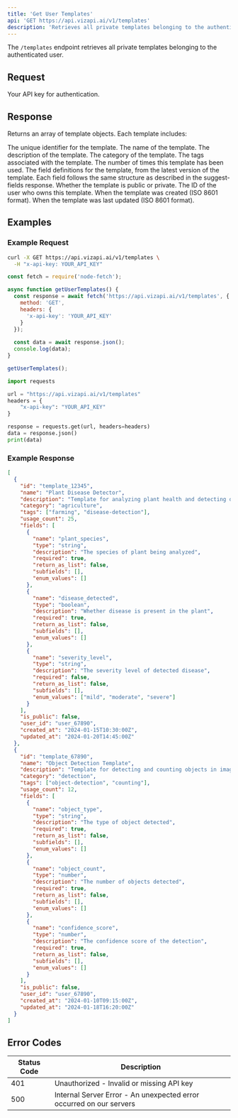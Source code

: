 ```yaml
---
title: 'Get User Templates'
api: 'GET https://api.vizapi.ai/v1/templates'
description: 'Retrieves all private templates belonging to the authenticated user'
---
```


The `/templates` endpoint retrieves all private templates belonging to the authenticated user.

## Request

<ParamField header="x-api-key" type="string" required>
  Your API key for authentication.
</ParamField>

## Response

Returns an array of template objects. Each template includes:

<ResponseField name="id" type="string">
  The unique identifier for the template.
</ResponseField>

<ResponseField name="name" type="string">
  The name of the template.
</ResponseField>

<ResponseField name="description" type="string">
  The description of the template.
</ResponseField>

<ResponseField name="category" type="string">
  The category of the template.
</ResponseField>

<ResponseField name="tags" type="array">
  The tags associated with the template.
</ResponseField>

<ResponseField name="usage_count" type="integer">
  The number of times this template has been used.
</ResponseField>

<ResponseField name="fields" type="array">
  The field definitions for the template, from the latest version of the template. Each field follows the same structure as described in the suggest-fields response.
</ResponseField>

<ResponseField name="is_public" type="boolean">
  Whether the template is public or private.
</ResponseField>

<ResponseField name="user_id" type="string">
  The ID of the user who owns this template.
</ResponseField>

<ResponseField name="created_at" type="string">
  When the template was created (ISO 8601 format).
</ResponseField>

<ResponseField name="updated_at" type="string">
  When the template was last updated (ISO 8601 format).
</ResponseField>

## Examples

### Example Request

<CodeGroup>

```bash cURL
curl -X GET https://api.vizapi.ai/v1/templates \
  -H "x-api-key: YOUR_API_KEY"
```

```javascript Node.js
const fetch = require('node-fetch');

async function getUserTemplates() {
  const response = await fetch('https://api.vizapi.ai/v1/templates', {
    method: 'GET',
    headers: {
      'x-api-key': 'YOUR_API_KEY'
    }
  });
  
  const data = await response.json();
  console.log(data);
}

getUserTemplates();
```

```python Python
import requests

url = "https://api.vizapi.ai/v1/templates"
headers = {
    "x-api-key": "YOUR_API_KEY"
}

response = requests.get(url, headers=headers)
data = response.json()
print(data)
```

</CodeGroup>

### Example Response

```json
[
  {
    "id": "template_12345",
    "name": "Plant Disease Detector",
    "description": "Template for analyzing plant health and detecting diseases",
    "category": "agriculture",
    "tags": ["farming", "disease-detection"],
    "usage_count": 25,
    "fields": [
      {
        "name": "plant_species",
        "type": "string",
        "description": "The species of plant being analyzed",
        "required": true,
        "return_as_list": false,
        "subfields": [],
        "enum_values": []
      },
      {
        "name": "disease_detected",
        "type": "boolean",
        "description": "Whether disease is present in the plant",
        "required": true,
        "return_as_list": false,
        "subfields": [],
        "enum_values": []
      },
      {
        "name": "severity_level",
        "type": "string",
        "description": "The severity level of detected disease",
        "required": false,
        "return_as_list": false,
        "subfields": [],
        "enum_values": ["mild", "moderate", "severe"]
      }
    ],
    "is_public": false,
    "user_id": "user_67890",
    "created_at": "2024-01-15T10:30:00Z",
    "updated_at": "2024-01-20T14:45:00Z"
  },
  {
    "id": "template_67890",
    "name": "Object Detection Template",
    "description": "Template for detecting and counting objects in images",
    "category": "detection",
    "tags": ["object-detection", "counting"],
    "usage_count": 12,
    "fields": [
      {
        "name": "object_type",
        "type": "string",
        "description": "The type of object detected",
        "required": true,
        "return_as_list": false,
        "subfields": [],
        "enum_values": []
      },
      {
        "name": "object_count",
        "type": "number",
        "description": "The number of objects detected",
        "required": true,
        "return_as_list": false,
        "subfields": [],
        "enum_values": []
      },
      {
        "name": "confidence_score",
        "type": "number",
        "description": "The confidence score of the detection",
        "required": true,
        "return_as_list": false,
        "subfields": [],
        "enum_values": []
      }
    ],
    "is_public": false,
    "user_id": "user_67890",
    "created_at": "2024-01-10T09:15:00Z",
    "updated_at": "2024-01-18T16:20:00Z"
  }
]
```

## Error Codes

| Status Code | Description |
| ----------- | ----------- |
| 401 | Unauthorized - Invalid or missing API key |
| 500 | Internal Server Error - An unexpected error occurred on our servers | 